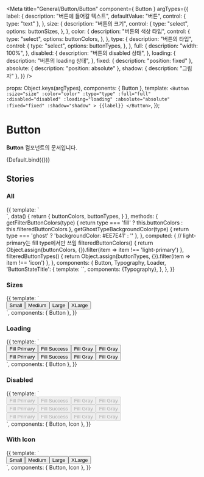 
<Meta
  title="General/Button/Button"
  component={ Button }
  argTypes={{
    label: {
      description: "버튼에 들어갈 텍스트",
      defaultValue: "버튼",
      control: { type: "text" },
    },
    size: {
      description: "버튼의 크기",
      control: {
        type: "select",
        options: buttonSizes,
      },
    },
    color: {
      description: "버튼의 색상 타입",
      control: {
        type: "select",
        options: buttonColors,
      },
    },
    type: {
      description: "버튼의 타입",
      control: {
        type: "select",
        options: buttonTypes,
      },
    },
    full: {
      description: "width: 100%",
    },
    disabled: {
      description: "버튼의 disabled 상태",
    },
    loading: {
      description: "버튼의 loading 상태",
    },
    fixed: {
        description: "position: fixed"
    },
    absolute: {
        description: "position: absolute"
    },
    shadow: {
        description: "그림자"
    },
  }}
/>

  props: Object.keys(argTypes),
  components: { Button },
  template:
    `<Button
        :size="size"
        :color="color"
        :type="type"
        :full="full"
        :disabled="disabled"
        :loading="loading"
        :absolute="absolute"
        :fixed="fixed"
        :shadow="shadow"
    >
      {{label}}
    </Button>`,
});

# Button

**Button** 컴포넌트의 문서입니다.

<Story name="Default" height="100px">
  {Default.bind({})}
</Story>

<ArgsTable story="Default" />

## Stories
### All
<Canvas>
    <Story name="All" height="100px">
        {{
            template: `
                <div>
                  <template v-for="(type, index) in filteredButtonTypes">
                    <div class="flex">
                        <ButtonStateTitle class="mr-30">{{type}}</ButtonStateTitle>
                        <div class="flex-column mr-30">
                            <ButtonStateTitle>default</ButtonStateTitle>
                            <div :style="getGhostTypeBackgroundColor(type)">
                                <template v-for="(color, index) in getFilterButtonColors(type)">
                                    <Button :color="color" :type="type" class="mb-16">Button</Button>
                                </template>
                            </div>
                        </div>
                        <div class="flex-column mr-30">
                            <ButtonStateTitle>hover</ButtonStateTitle>
                            <div :style="getGhostTypeBackgroundColor(type)">
                                <template v-for="(color, index) in getFilterButtonColors(type)">
                                    <Button :color="color" :type="type" class="mb-16 hover-test">Button</Button>
                                </template>
                            </div>
                        </div>
                        <div class="flex-column mr-30">
                            <ButtonStateTitle>disabled</ButtonStateTitle>
                            <div :style="getGhostTypeBackgroundColor(type)">
                                <template v-for="(color, index) in getFilterButtonColors(type)">
                                    <Button :color="color" :type="type" disabled class="mb-16">Button</Button>
                                </template>
                            </div>
                        </div>
                        <div class="flex-column mr-30">
                            <ButtonStateTitle>loading</ButtonStateTitle>
                            <div :style="getGhostTypeBackgroundColor(type)">
                                <template v-for="(color, index) in getFilterButtonColors(type)">
                                    <Button :color="color" :type="type" class="mb-16" loading></Button>
                                </template>
                            </div>
                        </div>
                    </div>
                  </template>
                </div>
            `,
            data() {
                return {
                    buttonColors,
                    buttonTypes,
                }
            },
            methods: {
                getFilterButtonColors(type) {
                    return type === 'fill' ? this.buttonColors : this.filteredButtonColors
                },
                getGhostTypeBackgroundColor(type) {
                    return type === 'ghost' ? 'backgroundColor: #EE7E41' : ''
                },
            },
            computed: {
                // light-primary는 fill type에서만 쓰임
                filteredButtonColors() {
                    return Object.assign(buttonColors, {}).filter(item => item !== 'light-primary')
                },
                filteredButtonTypes() {
                    return Object.assign(buttonTypes, {}).filter(item => item !== 'icon')
                },
            },
            components: { Button, Typography, Loader,
                'ButtonStateTitle': {
                    template: `<Typography type="body2" color="gray400" class="mb-10" style="min-width: 70px"><slot/></Typography>`,
                    components: {Typography},
                },
            },
        }}
    </Story>
</Canvas>


### Sizes
<Canvas>
    <Story name="Sizes" height="100px">
        {{
            template: `
                <div>
                  <div style="display: flex">
                    <Button size="small">Small</Button>
                    <Button size="medium">Medium</Button>
                    <Button size="large">Large</Button>
                    <Button size="xlarge">XLarge</Button>
                  </div>
                </div>
        `,
            components: { Button },
        }}
    </Story>
</Canvas>

### Loading
<Canvas>
    <Story name="Loading" height="100px">
        {{
            template: `
                <div>
                  <div style="display: flex">
                    <Button color="primary" type="fill" size="medium" loading>Fill Primary</Button>
                    <Button color="success" type="fill" size="medium" loading>Fill Success</Button>
                    <Button color="error" type="fill" size="medium" loading>Fill Gray</Button>
                    <Button color="secondary" type="fill" size="medium" loading>Fill Gray</Button>
                  </div>
                  <div style="display: flex">
                    <Button color="primary" type="outlined" size="medium" loading>Fill Primary</Button>
                    <Button color="success" type="outlined" size="medium" loading>Fill Success</Button>
                    <Button color="error" type="outlined" size="medium" loading>Fill Gray</Button>
                    <Button color="secondary" type="outlined" size="medium" loading>Fill Gray</Button>
                  </div>
                </div>
        `,
            components: { Button },
        }}
    </Story>
</Canvas>

### Disabled
<Canvas>
    <Story name="Disabled" height="100px">
        {{
            template: `
                <div>
                  <div style="display: flex">
                    <Button color="primary" type="fill" size="medium" disabled>
                        <template v-slot:left-icon>
                            <Icon name="IconPlusMediumLine" color="primary" />
                        </template>
                        Fill Primary
                    </Button>
                    <Button color="success" type="fill" size="medium" disabled>
                        <template v-slot:left-icon>
                            <Icon name="IconPlusMediumLine" color="success" />
                        </template>
                        Fill Success
                    </Button>
                    <Button color="error" type="fill" size="medium" disabled>
                        <template v-slot:left-icon>
                            <Icon name="IconPlusMediumLine" color="error" />
                        </template>
                        Fill Gray
                    </Button>
                    <Button color="secondary" type="fill" size="medium" disabled>
                        <template v-slot:left-icon>
                            <Icon name="IconPlusMediumLine" color="secondary" />
                        </template>
                        Fill Gray
                    </Button>
                  </div>
                  <div style="display: flex">
                    <Button color="primary" type="outlined" size="medium" disabled>
                        <template v-slot:left-icon>
                            <Icon name="IconPlusMediumLine" color="primary" />
                        </template>
                        Fill Primary
                    </Button>
                    <Button color="success" type="outlined" size="medium" disabled>
                        <template v-slot:left-icon>
                            <Icon name="IconPlusMediumLine" color="success" />
                        </template>
                        Fill Success
                    </Button>
                    <Button color="error" type="outlined" size="medium" disabled>
                        <template v-slot:left-icon>
                            <Icon name="IconPlusMediumLine" color="error" />
                        </template>
                        Fill Gray
                    </Button>
                    <Button color="secondary" type="outlined" size="medium" disabled>
                        <template v-slot:left-icon>
                            <Icon name="IconPlusMediumLine" color="secondary" />
                        </template>
                        Fill Gray
                    </Button>
                  </div>
                  <div style="display: flex">
                    <Button color="primary" type="text" size="medium" disabled>
                        <template v-slot:left-icon>
                            <Icon name="IconPlusMediumLine" color="primary" />
                        </template>
                        Fill Primary
                    </Button>
                    <Button color="success" type="text" size="medium" disabled>
                        <template v-slot:left-icon>
                            <Icon name="IconPlusMediumLine" color="success" />
                        </template>
                        Fill Success
                    </Button>
                    <Button color="error" type="text" size="medium" disabled>
                        <template v-slot:left-icon>
                            <Icon name="IconPlusMediumLine" color="error" />
                        </template>
                        Fill Gray
                    </Button>
                    <Button color="secondary" type="text" size="medium" disabled>
                        <template v-slot:left-icon>
                            <Icon name="IconPlusMediumLine" color="secondary" />
                        </template>
                        Fill Gray
                    </Button>
                  </div>
                </div>
        `,
            components: { Button, Icon },
        }}
    </Story>
</Canvas>

### With Icon
<Canvas>
    <Story name="WithIcon" height="100px">
        {{
            template: `
                <div style="display: flex">
                    <Button color="primary" type="fill" size="small">
                        <template v-slot:left-icon>
                            <Icon name="IconPlusSmallLine" color="white" />
                        </template>
                        Small
                    </Button>
                    <Button color="primary" type="fill" size="medium">
                        <template v-slot:left-icon>
                            <Icon name="IconPlusMediumLine" color="white" />
                        </template>
                        Medium
                    </Button>
                    <Button color="primary" type="fill" size="large">
                        <template v-slot:left-icon>
                            <Icon name="IconPlusLargeLine" color="white" />
                        </template>
                        Large
                    </Button>
                    <Button color="primary" type="fill" size="xlarge">
                        <template v-slot:left-icon>
                            <Icon name="IconPlusLargeLine" color="white" />
                        </template>
                        XLarge
                    </Button>
                </div>
        `,
            components: { Button, Icon },
        }}
    </Story>
</Canvas>